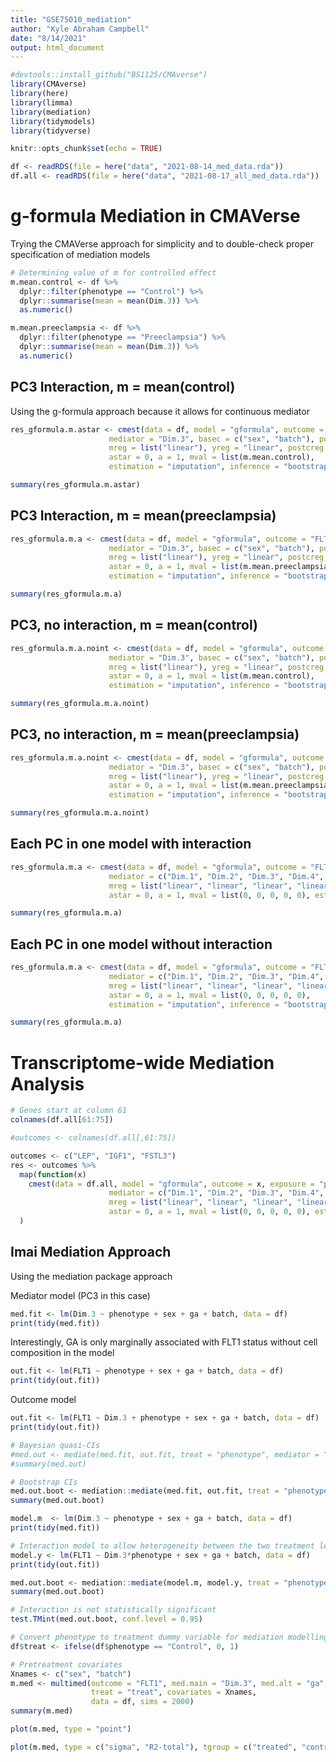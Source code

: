 ```yaml
---
title: "GSE75010_mediation"
author: "Kyle Abraham Campbell"
date: "8/14/2021"
output: html_document
---
```


```r
#devtools::install_github("BS1125/CMAverse")
library(CMAverse)
library(here)
library(limma)
library(mediation)
library(tidymodels)
library(tidyverse)

knitr::opts_chunk$set(echo = TRUE)
```

```r
df <- readRDS(file = here("data", "2021-08-14_med_data.rda"))
df.all <- readRDS(file = here("data", "2021-08-17_all_med_data.rda"))
```

# g-formula Mediation in CMAVerse {.tabset}

Trying the CMAVerse approach for simplicity and to double-check proper specification of mediation models
```r
# Determining value of m for controlled effect
m.mean.control <- df %>%
  dplyr::filter(phenotype == "Control") %>%
  dplyr::summarise(mean = mean(Dim.3)) %>%
  as.numeric()

m.mean.preeclampsia <- df %>%
  dplyr::filter(phenotype == "Preeclampsia") %>%
  dplyr::summarise(mean = mean(Dim.3)) %>%
  as.numeric()
```

## PC3 Interaction, m = mean(control)
Using the g-formula approach because it allows for continuous mediator
```r
res_gformula.m.astar <- cmest(data = df, model = "gformula", outcome = "FLT1", exposure = "phenotype",
                      mediator = "Dim.3", basec = c("sex", "batch"), postc = "ga", EMint = TRUE,
                      mreg = list("linear"), yreg = "linear", postcreg = list("linear"),
                      astar = 0, a = 1, mval = list(m.mean.control), 
                      estimation = "imputation", inference = "bootstrap", nboot = 1000)
```

```r
summary(res_gformula.m.astar)
```

## PC3 Interaction, m = mean(preeclampsia)
```r
res_gformula.m.a <- cmest(data = df, model = "gformula", outcome = "FLT1", exposure = "phenotype",
                      mediator = "Dim.3", basec = c("sex", "batch"), postc = "ga", EMint = TRUE,
                      mreg = list("linear"), yreg = "linear", postcreg = list("linear"),
                      astar = 0, a = 1, mval = list(m.mean.preeclampsia), 
                      estimation = "imputation", inference = "bootstrap", nboot = 1000)
```

```r
summary(res_gformula.m.a)
```

## PC3, no interaction, m = mean(control)
```r
res_gformula.m.a.noint <- cmest(data = df, model = "gformula", outcome = "FLT1", exposure = "phenotype",
                      mediator = "Dim.3", basec = c("sex", "batch"), postc = "ga", EMint = FALSE,
                      mreg = list("linear"), yreg = "linear", postcreg = list("linear"),
                      astar = 0, a = 1, mval = list(m.mean.control), 
                      estimation = "imputation", inference = "bootstrap", nboot = 1000)
```

```r
summary(res_gformula.m.a.noint)
```

## PC3, no interaction, m = mean(preeclampsia)
```r
res_gformula.m.a.noint <- cmest(data = df, model = "gformula", outcome = "FLT1", exposure = "phenotype",
                      mediator = "Dim.3", basec = c("sex", "batch"), postc = "ga", EMint = FALSE,
                      mreg = list("linear"), yreg = "linear", postcreg = list("linear"),
                      astar = 0, a = 1, mval = list(m.mean.preeclampsia), 
                      estimation = "imputation", inference = "bootstrap", nboot = 1000)
```

```r
summary(res_gformula.m.a.noint)
```

## Each PC in one model with interaction
```r
res_gformula.m.a <- cmest(data = df, model = "gformula", outcome = "FLT1", exposure = "phenotype",
                      mediator = c("Dim.1", "Dim.2", "Dim.3", "Dim.4", "Dim.5"), basec = c("sex", "batch"), postc = "ga", EMint = TRUE,
                      mreg = list("linear", "linear", "linear", "linear", "linear"), yreg = "linear", postcreg = list("linear"),
                      astar = 0, a = 1, mval = list(0, 0, 0, 0, 0), estimation = "imputation", inference = "bootstrap", nboot = 1000)
```

```r
summary(res_gformula.m.a)
```

## Each PC in one model without interaction
```r
res_gformula.m.a <- cmest(data = df, model = "gformula", outcome = "FLT1", exposure = "phenotype",
                      mediator = c("Dim.1", "Dim.2", "Dim.3", "Dim.4", "Dim.5"), basec = c("sex", "batch"), postc = "ga", EMint = FALSE,
                      mreg = list("linear", "linear", "linear", "linear", "linear"), yreg = "linear", postcreg = list("linear"),
                      astar = 0, a = 1, mval = list(0, 0, 0, 0, 0), 
                      estimation = "imputation", inference = "bootstrap", nboot = 1000)
```

```r
summary(res_gformula.m.a)
```
# {-}

# Transcriptome-wide Mediation Analysis {.tabset}
```r
# Genes start at column 61
colnames(df.all[61:75])

#outcomes <- colnames(df.all[,61:75])

outcomes <- c("LEP", "IGF1", "FSTL3")
res <- outcomes %>%
  map(function(x)
    cmest(data = df.all, model = "gformula", outcome = x, exposure = "phenotype",
                      mediator = c("Dim.1", "Dim.2", "Dim.3", "Dim.4", "Dim.5"), basec = c("sex", "batch"), postc = "ga", EMint = TRUE,
                      mreg = list("linear", "linear", "linear", "linear", "linear"), yreg = "linear", postcreg = list("linear"),
                      astar = 0, a = 1, mval = list(0, 0, 0, 0, 0), estimation = "imputation", inference = "bootstrap", nboot = 2)
  )
```

## Imai Mediation Approach
Using the mediation package approach

Mediator model (PC3 in this case)
```r
med.fit <- lm(Dim.3 ~ phenotype + sex + ga + batch, data = df)
print(tidy(med.fit))
```
Interestingly, GA is only marginally associated with FLT1 status without cell composition in the model
```r
out.fit <- lm(FLT1 ~ phenotype + sex + ga + batch, data = df)
print(tidy(out.fit))
```

Outcome model
```r
out.fit <- lm(FLT1 ~ Dim.3 + phenotype + sex + ga + batch, data = df)
print(tidy(out.fit))
```

```r
# Bayesian quasi-CIs
#med.out <- mediate(med.fit, out.fit, treat = "phenotype", mediator = "Dim.3", robustSE = TRUE, sims = 100)
#summary(med.out)

# Bootstrap CIs
med.out.boot <- mediation::mediate(med.fit, out.fit, treat = "phenotype", mediator = "Dim.3", boot = TRUE, boot.ci.type = "bca", sims = 2000)
summary(med.out.boot)
```

```r
model.m  <- lm(Dim.3 ~ phenotype + sex + ga + batch, data = df)
print(tidy(med.fit))

# Interaction model to allow heterogeneity between the two treatment levels
model.y <- lm(FLT1 ~ Dim.3*phenotype + sex + ga + batch, data = df)
print(tidy(out.fit))

med.out.boot <- mediation::mediate(model.m, model.y, treat = "phenotype", mediator = "Dim.3", boot = TRUE, boot.ci.type = "bca", sims = 2000)
summary(med.out.boot)

# Interaction is not statistically significant
test.TMint(med.out.boot, conf.level = 0.95)
```

```r
# Convert phenotype to treatment dummy variable for mediation modelling
df$treat <- ifelse(df$phenotype == "Control", 0, 1)

# Pretreatment covariates
Xnames <- c("sex", "batch")
m.med <- multimed(outcome = "FLT1", med.main = "Dim.3", med.alt = "ga",
                  treat = "treat", covariates = Xnames,
                  data = df, sims = 2000)
summary(m.med)
```

```r
plot(m.med, type = "point")
```

```r
plot(m.med, type = c("sigma", "R2-total"), tgroup = c("treated", "control"))
```
